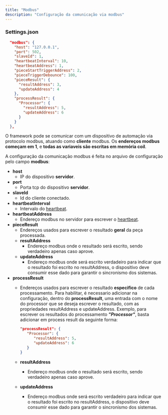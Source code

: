 ```yaml
---
title: "Modbus"
description: "Configuração da comunicação via modbus"
---
```


### Settings.json

```json
  "modbus": {
    "host": "127.0.0.1",
    "port": 502,
    "slaveId": 1,
    "heartbeatInterval": 10,
    "heartbeatAddress": 1,
    "pieceStartTriggerAddress": 2,
    "pieceTriggerDebounce": 100,
    "pieceResult": {
      "resultAddress": 3,
      "updateAddress": 4
    },
    "processResult": {
      "Processor": {
        "resultAddress": 5,
        "updateAddress": 6
      }
    }
  },
```

O framework pode se comunicar com um dispositivo de automação via protocolo modbus, atuando como  **cliente** modbus. Os **endereços modbus começam em 1**, e **todas as variaveis são escritas em memória coil**.

A configuração da comunicação modbus é feita no arquivo de configuração pelo campo **modbus**:

- **host**
  - IP do dispositivo **servidor**.
- **port**
  - Porta tcp do dispositivo **servidor**.
- **slaveId**
  - Id do cliente conectado.
- **heartbeatInterval**
  - Intervalo do [heartbeat](/settings/heartbeat).
- **heartbeatAddress**
  - Endereço modbus no servidor para escrever o [heartbeat](/settings/heartbeat).
- **pieceResult**
  - Endereços usados para escrever o resultado **geral** da peça processada.
  - **resultAddress**
    - Endereço modbus onde o resultado será escrito, sendo verdadeiro apenas caso aprove.
  - **updateAddress**
    - Endereço modbus onde será escrito verdadeiro para indicar que o resultado foi escrito no resultAddress, o dispositivo deve consumir esse dado para garantir o sincronismo dos sistemas.
- **processResult**
  - Endereços usados para escrever o resultado **especifico** de cada processamento. Para habilitar, é necessario adicionar na configuração, dentro do **processResult**, uma entrada com o nome do processor que se deseja escrever o resultado, com as propriedades resultAddress e updateAddress. Exemplo, para escrever os resultados do processamento **_"Processor"_**, basta adicionar em process result da seguinte forma:

    ```json
    "processResult": {
       "Processor": {
          "resultAddress": 5,
          "updateAddress": 6
       }
    }
    ```
  - **resultAddress**
    - Endereço modbus onde o resultado será escrito, sendo verdadeiro apenas caso aprove.
  - **updateAddress**
    - Endereço modbus onde será escrito verdadeiro para indicar que o resultado foi escrito no resultAddress, o dispositivo deve consumir esse dado para garantir o sincronismo dos sistemas.